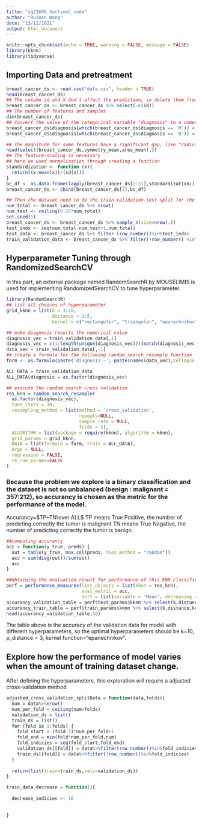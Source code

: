 ```yaml
---
title: "zg21696_SectionC_code"
author: "Ruinan Wang"
date: "13/12/2021"
output: html_document
---
```


```r
knitr::opts_chunk$set(echo = TRUE, warning = FALSE, message = FALSE)
library(kknn)
library(tidyverse)
```

## Importing Data and pretreatment

```r
breast_cancer_ds <- read.csv("data.csv", header = TRUE)
head(breast_cancer_ds)
## The column id and X don't affect the prediction, so delete them from dataset
breast_cancer_ds <- breast_cancer_ds %>% select(-c(id)) 
## The number of features and samples
dim(breast_cancer_ds)
## Convert the value of the categorical variable "diagnosis" to a numerical value where M = 1 and B = 0.
breast_cancer_ds$diagnosis[which(breast_cancer_ds$diagnosis == 'M')] <- 1
breast_cancer_ds$diagnosis[which(breast_cancer_ds$diagnosis == 'B')] <- 0

## The magnitude for some features have a significant gap, like "radius_mean" and "area_mean"
head(select(breast_cancer_ds,symmetry_mean,area_mean),3)
## The feature-scaling is necessary
## here we used normalization through creating a function
standardization <- function (x){
  return((x-mean(x))/(sd(x)))
}
bc_df <- as.data.frame(lapply(breast_cancer_ds[2:31],standardization))
breast_cancer_ds <- cbind(breast_cancer_ds[1],bc_df)

## Then the dataset need to do the train-validation-test split for the following RandomizedSearchCV task
num_total <- breast_cancer_ds %>% nrow()
num_test <- ceiling(0.25*num_total)
set.seed(1)
breast_cancer_ds <- breast_cancer_ds %>% sample_n(size=nrow(.))
test_inds <- seq(num_total-num_test+1,num_total)
test_data <- breast_cancer_ds %>% filter (row_number()%in%test_inds)
train_validation_data <- breast_cancer_ds %>% filter(!row_number() %in% test_inds)
```

## Hyperparameter Tuning through RandomizedSearchCV
In this part, an external package named RandomSearchR by MOUSELIMIS is used for implementing RandomizedSearchCV to tune hyperparameter.
```r
library(RandomSearchR)
## list all choices of hyperparameter
grid_kknn = list(k = 3:20, 
                 distance = 1:5,
                 kernel = c("rectangular", "triangular", "epanechnikov", "biweight", "triweight","cos", "inv", "gaussian", "rank", "optimal"))

## make diagnosis results the numerical value
diagnosis_vec = train_validation_data[,1]
diagnosis_vec = c(1:length(unique(diagnosis_vec)))[match(diagnosis_vec, sort(unique(diagnosis_vec)))]
data_vec = train_validation_data[,-1]
## create a formula for the following random_search_resample function
form <- as.formula(paste('diagnosis ~', paste(names(data_vec),collapse = '+')))

ALL_DATA = train_validation_data
ALL_DATA$diagnosis = as.factor(diagnosis_vec)

## execute the random search cross validation
res_knn = random_search_resample(
  as.factor(diagnosis_vec),
  tune_iters = 30,
  resampling_method = list(method = 'cross_validation',
                           repeats=NULL, 
                           sample_rate = NULL,
                           folds = 5),
  ALGORITHM = list(package = require(kknn), algorithm = kknn),
  grid_params = grid_kknn,
  DATA = list(formula = form, train = ALL_DATA),
  Args = NULL,
  regression = FALSE,
  re_run_params=FALSE
)
```
### Because the problem we explore is a binary classification and the dataset is not so unbalanced (benign : malignant = 357:212), so accurancy is chosen as the metric for the performance of the model.

Accurancy=$TP+TN\over ALL$ TP means True Positive, the number of predicting correctly the tumor is malignant TN means True Negative, the number of predicting correctly the tumor is benign.
```r
##computing accurancy
acc = function(y_true, preds) { 
  out = table(y_true, max.col(preds, ties.method = "random"))
  acc = sum(diag(out))/sum(out)
  acc
}

##Obtaining the evaluation result for performance of this KNN classifier
perf = performance_measures(list_objects = list(kknn = res_knn),
                            eval_metric = acc,
                            sort = list(variable = 'Mean', decreasing = TRUE))
accurancy_validation_table = perf$test_params$kknn %>% select(k,distance,kernel,accurancy=Mean)
accurancy_train_table = perf$train_params$kknn %>% select(k,distance,kernel,accurancy=Mean)
head(accurancy_validation_table,10)

```


The table above is the accuracy of the validation data for model with different hyperparameters, so the optimal hyperparameters should be k=10, p_distance = 3, kernel function="epanechnikov".


## Explore how the performance of model varies when the amount of training dataset change.

After defining the hyperparameters, this exploration will require a adjusted cross-validation method 

```r
adjusted_cross_validation_splitData = function(data,folds){
  num = data%>%nrow()
  num_per_fold = ceiling(num/folds)
  validation_ds = list()
  train_ds = list()
  for (fold in 1:folds) {
    fold_start = (fold-1)*num_per_fold+1
    fold_end = min(fold*num_per_fold,num)
    fold_indicies = seq(fold_start,fold_end)
    validation_ds[[fold]] = data%>%filter(row_number()%in%fold_indicies)
    train_ds[[fold]] = data%>%filter(!row_number()%in%fold_indicies)
  }
  
  return(list(train=train_ds,vali=validation_ds))
}

train_data_decrease = function(){
  
  decrease_indicies <- 10
  
  
}

```



